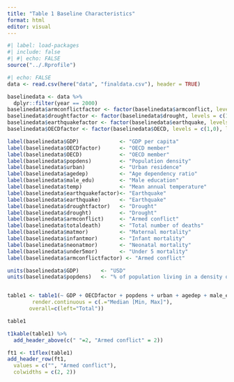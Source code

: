 ```yaml
---
title: "Table 1 Baseline Characteristics"
format: html
editor: visual
---
```


```r
#| label: load-packages
#| include: false
#| #| echo: FALSE
source("../.Rprofile")
```

```r
#| echo: FALSE
data <- read.csv(here("data", "finaldata.csv"), header = TRUE)
```

```r
baselinedata <- data %>%
  dplyr::filter(year == 2000)
baselinedata$armconflictfactor <- factor(baselinedata$armconflict, levels = c(0,1), labels = c("No armed conflict", "Armed conflict"))
baselinedata$droughtfactor <- factor(baselinedata$drought, levels = c(1,0), labels = c("Yes", "No"))
baselinedata$earthquakefactor <- factor(baselinedata$earthquake, levels = c(1,0), labels = c("Yes", "No"))
baselinedata$OECDfactor <- factor(baselinedata$OECD, levels = c(1,0), labels = c("Yes", "No"))

label(baselinedata$GDP)             <- "GDP per capita"
label(baselinedata$OECDfactor)      <- "OECD member"
label(baselinedata$OECD)            <- "OECD member"
label(baselinedata$popdens)         <- "Population density"
label(baselinedata$urban)           <- "Urban residence"
label(baselinedata$agedep)          <- "Age dependency ratio"
label(baselinedata$male_edu)        <- "Male education"
label(baselinedata$temp)            <- "Mean annual temperature"
label(baselinedata$earthquakefactor)<- "Earthquake"
label(baselinedata$earthquake)      <- "Earthquake"
label(baselinedata$droughtfactor)   <- "Drought"
label(baselinedata$drought)         <- "Drought"
label(baselinedata$armconflict)     <- "Armed conflict"
label(baselinedata$totaldeath)      <- "Total number of deaths"
label(baselinedata$matmor)          <- "Maternal mortality"
label(baselinedata$infantmor)       <- "Infant mortality"
label(baselinedata$neonatmor)       <- "Neonatal mortality"
label(baselinedata$under5mor)       <- "Under 5 mortality"
label(baselinedata$armconflictfactor) <- "Armed conflict"

units(baselinedata$GDP)       <- "USD"
units(baselinedata$popdens)   <- "% of population living in a density of >1,000 people/km^2"


table1 <- table1(~ GDP + OECDfactor + popdens + urban + agedep + male_edu + temp + earthquakefactor + droughtfactor + totaldeath + matmor + infantmor + neonatmor + under5mor | armconflictfactor, data = baselinedata,
        render.continuous = c(.="Median [Min, Max]"),
       overall=c(left="Total"))
```

```r
table1
```

```r
t1kable(table1) %>%
  add_header_above(c(" "=2, "Armed conflict" = 2))
```

```r
ft1 <- t1flex(table1) 
add_header_row(ft1,
  values = c("", "Armed conflict"),
  colwidths = c(2, 2))
```

